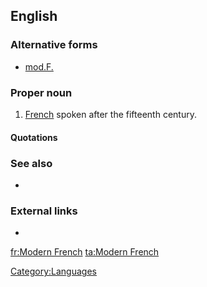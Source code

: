 ==English==

===Alternative forms===
* [[mod.F.]] {{qualifier|[[abbreviation]] used chiefly in [[lexicography]]}}

===Proper noun===
{{en-proper noun|head=[[modern|Modern]] [[French]]}}

# [[French]] spoken after the fifteenth century.

====Quotations====
{{seeCites}}

===See also===
* {{pedialite}}

===External links===
* {{ethnologue|code=fra}}

[[Category:Languages]]

[[fr:Modern French]]
[[ta:Modern French]]